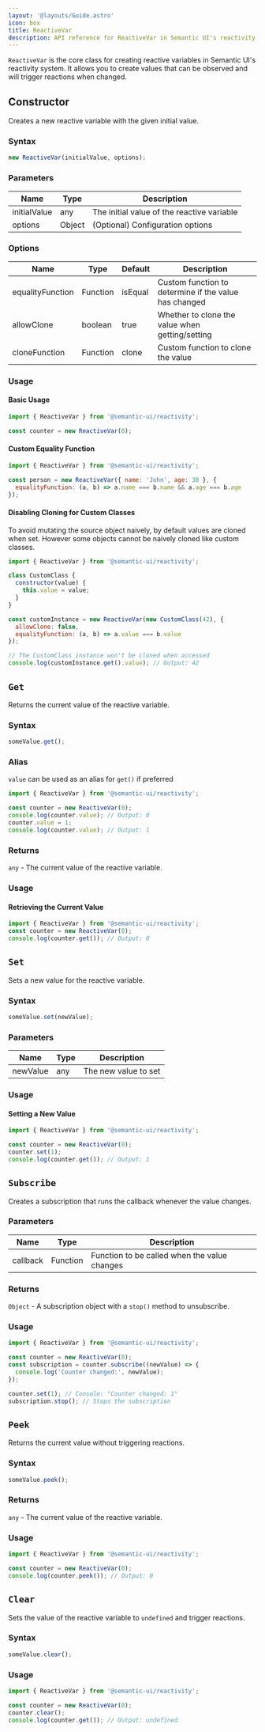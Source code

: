 ```yaml
---
layout: '@layouts/Guide.astro'
icon: box
title: ReactiveVar
description: API reference for ReactiveVar in Semantic UI's reactivity system
---
```


`ReactiveVar` is the core class for creating reactive variables in Semantic UI's reactivity system. It allows you to create values that can be observed and will trigger reactions when changed.

## Constructor
Creates a new reactive variable with the given initial value.

### Syntax
```javascript
new ReactiveVar(initialValue, options);
```


### Parameters

| Name | Type | Description |
|------|------|-------------|
| initialValue | any | The initial value of the reactive variable |
| options | Object | (Optional) Configuration options |

### Options

| Name | Type | Default | Description |
|------|------|---------|-------------|
| equalityFunction | Function | isEqual | Custom function to determine if the value has changed |
| allowClone | boolean | true | Whether to clone the value when getting/setting |
| cloneFunction | Function | clone | Custom function to clone the value |

### Usage

#### Basic Usage

```javascript
import { ReactiveVar } from '@semantic-ui/reactivity';

const counter = new ReactiveVar(0);
```

#### Custom Equality Function

```javascript
import { ReactiveVar } from '@semantic-ui/reactivity';

const person = new ReactiveVar({ name: 'John', age: 30 }, {
  equalityFunction: (a, b) => a.name === b.name && a.age === b.age
});
```

#### Disabling Cloning for Custom Classes

To avoid mutating the source object naively, by default values are cloned when set. However some objects cannot be naively cloned like custom classes.

```javascript
import { ReactiveVar } from '@semantic-ui/reactivity';

class CustomClass {
  constructor(value) {
    this.value = value;
  }
}

const customInstance = new ReactiveVar(new CustomClass(42), {
  allowClone: false,
  equalityFunction: (a, b) => a.value === b.value
});

// The CustomClass instance won't be cloned when accessed
console.log(customInstance.get().value); // Output: 42
```

## `Get`

Returns the current value of the reactive variable.

### Syntax
```javascript
someValue.get();
```


### Alias

`value` can be used as an alias for `get()` if preferred

```javascript
import { ReactiveVar } from '@semantic-ui/reactivity';

const counter = new ReactiveVar(0);
console.log(counter.value); // Output: 0
counter.value = 1;
console.log(counter.value); // Output: 1
```


### Returns

`any` - The current value of the reactive variable.

### Usage

#### Retrieving the Current Value

```javascript
import { ReactiveVar } from '@semantic-ui/reactivity';
const counter = new ReactiveVar(0);
console.log(counter.get()); // Output: 0
```

## `Set`

Sets a new value for the reactive variable.

### Syntax
```javascript
someValue.set(newValue);
```

### Parameters

| Name | Type | Description |
|------|------|-------------|
| newValue | any | The new value to set |

### Usage

#### Setting a New Value

```javascript
import { ReactiveVar } from '@semantic-ui/reactivity';

const counter = new ReactiveVar(0);
counter.set(1);
console.log(counter.get()); // Output: 1
```

## `Subscribe`

Creates a subscription that runs the callback whenever the value changes.

### Parameters

| Name | Type | Description |
|------|------|-------------|
| callback | Function | Function to be called when the value changes |

### Returns

`Object` - A subscription object with a `stop()` method to unsubscribe.

### Usage

```javascript
import { ReactiveVar } from '@semantic-ui/reactivity';

const counter = new ReactiveVar(0);
const subscription = counter.subscribe((newValue) => {
  console.log('Counter changed:', newValue);
});

counter.set(1); // Console: "Counter changed: 1"
subscription.stop(); // Stops the subscription
```

## `Peek`

Returns the current value without triggering reactions.

### Syntax
```javascript
someValue.peek();
```

### Returns

`any` - The current value of the reactive variable.

### Usage

```javascript
import { ReactiveVar } from '@semantic-ui/reactivity';

const counter = new ReactiveVar(0);
console.log(counter.peek()); // Output: 0
```

## `Clear`

Sets the value of the reactive variable to `undefined` and trigger reactions.

### Syntax
```javascript
someValue.clear();
```

### Usage

```javascript
import { ReactiveVar } from '@semantic-ui/reactivity';

const counter = new ReactiveVar(0);
counter.clear();
console.log(counter.get()); // Output: undefined
```
